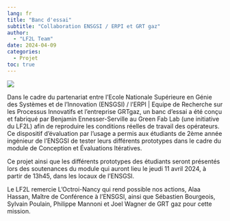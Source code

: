 ```yaml
---
lang: fr
title: "Banc d'essai"
subtitle: "Collaboration ENSGSI / ERPI et GRT gaz"
author: 
  - "LF2L Team"
date: 2024-04-09
categories:
  - Projet
toc: true  
---
```



![](img-1.png){.preview-image}

Dans le cadre du partenariat entre l’Ecole Nationale Supérieure en Génie des Systèmes et de l'Innovation (ENSGSI) / l’ERPI | Equipe de Recherche sur les Processus Innovatifs et l’entreprise GRTgaz, un banc d’essai a été conçu et fabriqué par Benjamin Ennesser-Serville au Green Fab Lab (une initiative du LF2L) afin de reproduire les conditions réelles de travail des opérateurs. Ce dispositif d’évaluation par l’usage a permis aux étudiants de 2ème année ingénieur de l’ENSGSI de tester leurs différents prototypes dans le cadre du module de Conception et Évaluations Itératives.

Ce projet ainsi que les différents prototypes des étudiants seront présentés lors des soutenances du module qui auront lieu le jeudi 11 avril 2024, à partir de 13h45, dans les locaux de l’ENSGSI.

Le LF2L remercie L'Octroi-Nancy qui rend possible nos actions, Alaa Hassan, Maître de Conférence à l’ENSGSI, ainsi que Sébastien Bourgeois, Sylvain Poulain, Philippe Mannoni et Joel Wagner de GRT gaz pour cette mission.